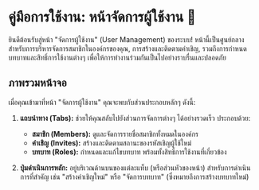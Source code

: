 # คู่มือการใช้งาน: หน้าจัดการผู้ใช้งาน 👤

ยินดีต้อนรับสู่หน้า "จัดการผู้ใช้งาน" (User Management) ของระบบ! หน้านี้เป็นศูนย์กลางสำหรับการบริหารจัดการสมาชิกในองค์กรของคุณ, การสร้างและติดตามคำเชิญ, รวมถึงการกำหนดบทบาทและสิทธิ์การใช้งานต่างๆ เพื่อให้การทำงานร่วมกันเป็นไปอย่างราบรื่นและปลอดภัย

## ภาพรวมหน้าจอ

เมื่อคุณเข้ามาที่หน้า "จัดการผู้ใช้งาน" คุณจะพบกับส่วนประกอบหลักๆ ดังนี้:

1.  **แถบนำทาง (Tabs):** ช่วยให้คุณสลับไปยังส่วนการจัดการต่างๆ ได้อย่างรวดเร็ว ประกอบด้วย:
    *   **สมาชิก (Members):** ดูและจัดการรายชื่อสมาชิกทั้งหมดในองค์กร
    *   **คำเชิญ (Invites):** สร้างและติดตามสถานะของรหัสเชิญผู้ใช้ใหม่
    *   **บทบาท (Roles):** กำหนดและแก้ไขบทบาท พร้อมทั้งสิทธิ์การใช้งานที่เกี่ยวข้อง

2.  **ปุ่มดำเนินการหลัก:** อยู่บริเวณด้านบนของแต่ละแท็บ (หรือส่วนหัวของหน้า) สำหรับการดำเนินการที่สำคัญ เช่น "สร้างคำเชิญใหม่" หรือ "จัดการบทบาท" (ซึ่งหมายถึงการสร้างบทบาทใหม่)